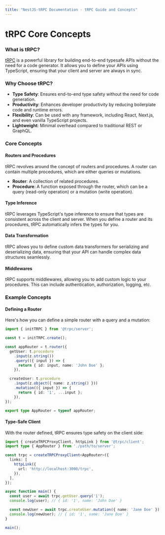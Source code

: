 ```yaml
---
title: "NestJS-tRPC Documentation - tRPC Guide and Concepts"
---
```


# tRPC Core Concepts

### What is tRPC?

[tRPC](https://trpc.io/) is a powerful library for building end-to-end typesafe APIs without the need for a code generator. It allows you to define your APIs using TypeScript, ensuring that your client and server are always in sync.

### Why Choose tRPC?

- **Type Safety**: Ensures end-to-end type safety without the need for code generation.
- **Productivity**: Enhances developer productivity by reducing boilerplate code and runtime errors.
- **Flexibility**: Can be used with any framework, including React, Next.js, and even vanilla TypeScript projects.
- **Lightweight**: Minimal overhead compared to traditional REST or GraphQL.

### Core Concepts

#### Routers and Procedures

tRPC revolves around the concept of routers and procedures. A router can contain multiple procedures, which are either queries or mutations.

- **Router**: A collection of related procedures.
- **Procedure**: A function exposed through the router, which can be a query (read-only operation) or a mutation (write operation).

#### Type Inference

tRPC leverages TypeScript's type inference to ensure that types are consistent across the client and server. When you define a router and its procedures, tRPC automatically infers the types for you.

#### Data Transformation

tRPC allows you to define custom data transformers for serializing and deserializing data, ensuring that your API can handle complex data structures seamlessly.

#### Middlewares

tRPC supports middlewares, allowing you to add custom logic to your procedures. This can include authentication, authorization, logging, etc.

### Example Concepts

#### Defining a Router

Here's how you can define a simple router with a query and a mutation:

```typescript
import { initTRPC } from '@trpc/server';

const t = initTRPC.create();

const appRouter = t.router({
  getUser: t.procedure
    .input(z.string())
    .query(({ input }) => {
      return { id: input, name: 'John Doe' };
    }),

  createUser: t.procedure
    .input(z.object({ name: z.string() }))
    .mutation(({ input }) => {
      return { id: '1', ...input };
    }),
});

export type AppRouter = typeof appRouter;
```

#### Type-Safe Client

With the router defined, tRPC ensures type safety on the client side:

```typescript
import { createTRPCProxyClient, httpLink } from '@trpc/client';
import type { AppRouter } from './path/to/server';

const trpc = createTRPCProxyClient<AppRouter>({
  links: [
    httpLink({
      url: 'http://localhost:3000/trpc',
    }),
  ],
});

async function main() {
  const user = await trpc.getUser.query('1');
  console.log(user); // { id: '1', name: 'John Doe' }

  const newUser = await trpc.createUser.mutation({ name: 'Jane Doe' });
  console.log(newUser); // { id: '1', name: 'Jane Doe' }
}

main();
```